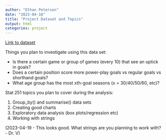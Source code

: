 ```yaml
---
author: "Ethan Peterson"
date: "2023-04-18"
title: "Project Dataset and Topics"
output: html
categories: project
---
```


[Link to dataset](https://github.com/rfordatascience/tidytuesday/blob/master/data/2020/2020-03-03/readme.md)

Things you plan to investigate using this data set:

- Is there a certain game or group of games (every 10) that see an uptick in goals?
- Does a certain position score more power-play goals vs regular goals vs shorthand goals?
- What age group has the most xth-goal seasons (x = 30/40/50/60, etc)?

Stat 251 topics you plan to cover during the analysis:

1. Group_by() and summarise() data sets
2. Creating good charts
3. Exploratory data analysis (box plots/regression etc)
4. Working with strings



(2023-04-19 - This looks good. What strings are you planning to work with? - Dr. V)

